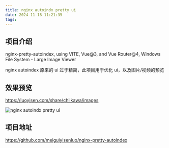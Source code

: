 ```yaml
---
title: nginx autoindx pretty ui
date: 2024-11-18 11:21:35
tags:
---
```


## 项目介绍

nginx-pretty-autoindex, using VITE, Vue@3, and Vue Router@4, Windows File System - Large Image Viewer

nginx autoindex 原来的 ui 过于精简，此项目用于优化 ui，以及图片/视频的预览

## 效果预览

https://luoyisen.com/share/chiikawa/images

![nginx autoindx pretty ui](/static/images/2025-03-14-125420.png)

## 项目地址

https://github.com/meiguiyisenluo/nginx-pretty-autoindex
